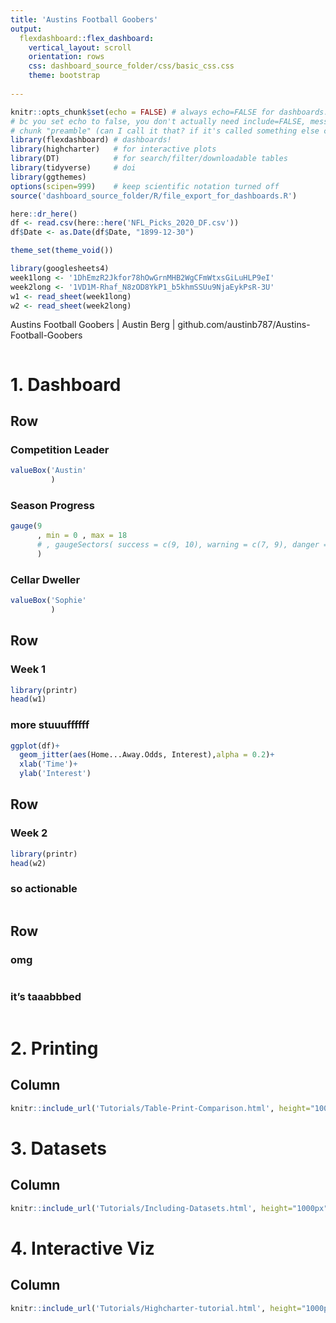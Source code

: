 ```yaml
---
title: 'Austins Football Goobers'
output: 
  flexdashboard::flex_dashboard:
    vertical_layout: scroll
    orientation: rows
    css: dashboard_source_folder/css/basic_css.css
    theme: bootstrap
    
---
```


```r

knitr::opts_chunk$set(echo = FALSE) # always echo=FALSE for dashboards. No need to show off. you can include source code if you want
# bc you set echo to false, you don't actually need include=FALSE, message=FALSE, or warning=FALSE in the 
# chunk "preamble" (can I call it that? if it's called something else can I still call it that?) 
library(flexdashboard) # dashboards!
library(highcharter)   # for interactive plots
library(DT)            # for search/filter/downloadable tables
library(tidyverse)     # doi
library(ggthemes)
options(scipen=999)    # keep scientific notation turned off
source('dashboard_source_folder/R/file_export_for_dashboards.R')

here::dr_here()
df <- read.csv(here::here('NFL_Picks_2020_DF.csv'))
df$Date <- as.Date(df$Date, "1899-12-30")

theme_set(theme_void())

library(googlesheets4)
week1long <- '1DhEmzR2Jkfor78hOwGrnMHB2WgCFmWtxsGiLuHLP9eI'
week2long <- '1VD1M-Rhaf_N8zOD8YkP1_b5khmSSUu9NjaEykPsR-3U'
w1 <- read_sheet(week1long)
w2 <- read_sheet(week2long)
```

<div class="footer">
  <p> Austins Football Goobers | Austin Berg | github.com/austinb787/Austins-Football-Goobers </p>
</div>

```r


```

1. Dashboard
=====================================

Row {data-height=175}
-------------------------------------

### Competition Leader
```r

valueBox('Austin'
         )
```

### Season Progress
```r

gauge(9 
      , min = 0 , max = 18
      # , gaugeSectors( success = c(9, 10), warning = c(7, 9), danger = c(0, 7))
      )

```


### Cellar Dweller
```r

valueBox('Sophie'
         )

```

Row {data-height=300}
-------------------------------------
### Week 1

```r
library(printr)
head(w1)

```

### more stuuuffffff

```r

ggplot(df)+
  geom_jitter(aes(Home...Away.Odds, Interest),alpha = 0.2)+
  xlab('Time')+
  ylab('Interest')

```

Row {data-height=300}
-------------------------------------

### Week 2


```r
library(printr)
head(w2)
```


### so actionable
```r

```

Row {data-height=1000, .tabset}
-------------------------------------
### omg

```r

          

```

### it's taaabbbed

```r

          
          

```


2. Printing {data-orientation="columns"}
=====================================

Column {data-height=1000}
-------------------------------------

```r
knitr::include_url('Tutorials/Table-Print-Comparison.html', height="1000px")
```
 

3. Datasets {data-orientation="columns"}
=====================================

Column {data-height=1000}
-------------------------------------

```r
knitr::include_url('Tutorials/Including-Datasets.html', height="1000px")
```

4. Interactive Viz {data-orientation="columns"}
=====================================

Column {data-height=1000}
-------------------------------------

```r
knitr::include_url('Tutorials/Highcharter-tutorial.html', height="1000px")
```
